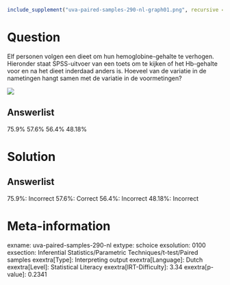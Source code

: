 ```r
include_supplement("uva-paired-samples-290-nl-graph01.png", recursive = TRUE)
```

Question
========

Elf personen volgen een dieet om hun hemoglobine-gehalte te verhogen.
Hieronder staat SPSS-uitvoer van een toets om te kijken of het
Hb-gehalte voor en na het dieet inderdaad anders is. Hoeveel van de
variatie in de nametingen hangt samen met de variatie in de
voormetingen?

![](uva-paired-samples-290-nl-graph01.png)

Answerlist
----------

75.9%
57.6%
56.4%
48.18%

Solution
========

Answerlist
----------

75.9%: Incorrect
57.6%: Correct
56.4%: Incorrect
48.18%: Incorrect

Meta-information
================
exname: uva-paired-samples-290-nl
extype: schoice
exsolution: 0100
exsection: Inferential Statistics/Parametric Techniques/t-test/Paired samples
exextra[Type]: Interpreting output
exextra[Language]: Dutch
exextra[Level]: Statistical Literacy
exextra[IRT-Difficulty]: 3.34
exextra[p-value]: 0.2341
